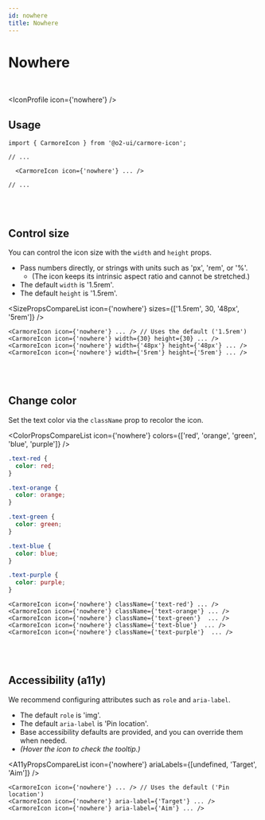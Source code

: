 ```yaml
---
id: nowhere
title: Nowhere
---
```




# Nowhere

<br />

<IconProfile icon={'nowhere'} />

## Usage

```tsx
import { CarmoreIcon } from '@o2-ui/carmore-icon';

// ...

  <CarmoreIcon icon={'nowhere'} ... />

// ...
```

<br />
<br />

## Control size

You can control the icon size with the `width` and `height` props.

- Pass numbers directly, or strings with units such as 'px', 'rem', or '%'.
  - (The icon keeps its intrinsic aspect ratio and cannot be stretched.)
- The default `width` is '1.5rem'.
- The default `height` is '1.5rem'.

<SizePropsCompareList icon={'nowhere'} sizes={['1.5rem', 30, '48px', '5rem']} />

```tsx
<CarmoreIcon icon={'nowhere'} ... /> // Uses the default ('1.5rem')
<CarmoreIcon icon={'nowhere'} width={30} height={30} ... />
<CarmoreIcon icon={'nowhere'} width={'48px'} height={'48px'} ... />
<CarmoreIcon icon={'nowhere'} width={'5rem'} height={'5rem'} ... />
```

<br />
<br />

## Change color

Set the text color via the `className` prop to recolor the icon.

<ColorPropsCompareList icon={'nowhere'} colors={['red', 'orange', 'green', 'blue', 'purple']} />

```css
.text-red {
  color: red;
}

.text-orange {
  color: orange;
}

.text-green {
  color: green;
}

.text-blue {
  color: blue;
}

.text-purple {
  color: purple;
}
```

```tsx
<CarmoreIcon icon={'nowhere'} className={'text-red'} ... />
<CarmoreIcon icon={'nowhere'} className={'text-orange'} ... />
<CarmoreIcon icon={'nowhere'} className={'text-green'}  ... />
<CarmoreIcon icon={'nowhere'} className={'text-blue'}  ... />
<CarmoreIcon icon={'nowhere'} className={'text-purple'}  ... />
```

<br />
<br />

## Accessibility (a11y)

We recommend configuring attributes such as `role` and `aria-label`.

- The default `role` is 'img'.
- The default `aria-label` is 'Pin location'.
- Base accessibility defaults are provided, and you can override them when needed.
- _(Hover the icon to check the tooltip.)_

<A11yPropsCompareList icon={'nowhere'} ariaLabels={[undefined, 'Target', 'Aim']} />

```tsx
<CarmoreIcon icon={'nowhere'} ... /> // Uses the default ('Pin location')
<CarmoreIcon icon={'nowhere'} aria-label={'Target'} ... />
<CarmoreIcon icon={'nowhere'} aria-label={'Aim'} ... />
```
